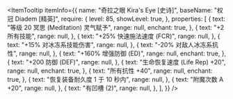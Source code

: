 
<ItemTooltip
  itemInfo={{
    name: "奇拉之眼 Kira's Eye [史诗]",
    baseName: "权冠 Diadem [精英]",
    require: {
      level: 85,
      showLevel: true,
    },
    properties: [
      {
        text: "等级 20 冥思 (Meditation) 灵气赋予",
        range: null,
        enchant: true,
      },
      {
        text: "+2 所有技能",
        range: null,
      },
      {
        text: "+25% 快速施法速度 (FCR)",
        range: null,
      },
      {
        text: "+15% 对冰冻系技能伤害",
        range: null,
      },
      {
        text: "-20% 对敌人冰冻系抗性",
        range: null,
      },
      {
        text: "+160% 增强防御 (ED)",
        range: null,
        enchant: true,
      },
      {
        text: "+200 防御 (DEF)",
        range: null,
      },
      {
        text: "生命恢复速度 (Life Rep) +20",
        range: null,
        enchant: true,
      },
      {
        text: "所有抗性 +40",
        range: null,
        enchant: true,
      },
      {
        text: "恢复装备耐久度 1 于 10 秒内",
        range: null,
      },
      {
        text: "附魔次数 A +20",
        range: null,
      },
      {
        text: "有凹槽 (2)",
        range: null,
      },
    ],
  }}
/>
